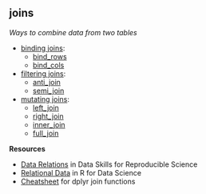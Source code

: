 ## joins

<dfn>Ways to combine data from two tables</dfn>

* [binding joins](b.html#binding-joins): 
    * [bind_rows](b.html#bind_rows)
    * [bind_cols](b.html#bind_cols)
* [filtering joins](f.html#filtering-joins): 
    * [anti_join](a.html#anti_join)
    * [semi_join](s.html#semi_join)
* [mutating joins](m.html#mutating-joins): 
    * [left_join](l.html#left_join)
    * [right_join](r.html#right_join)
    * [inner_join](i.html#inner_join)
    * [full_join](f.html#full_join)

**Resources**

* [Data Relations](https://psyteachr.github.io/msc-data-skills/joins.html){target="_blank"} in Data Skills for Reproducible Science
* [Relational Data](http://r4ds.had.co.nz/relational-data.html){target="_blank"} in R for Data Science
* [Cheatsheet](http://stat545.com/bit001_dplyr-cheatsheet.html){target="_blank"} for dplyr join functions
